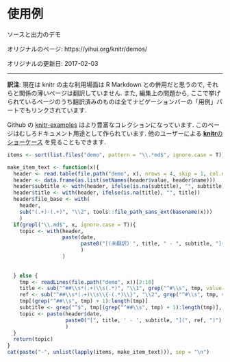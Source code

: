<!---
title: Examples
subtitle: Source and output of demos
date: '2017-02-03'
layout: example
list_pages: true
--->

# 使用例 {#examples-list}

ソースと出力のデモ

オリジナルのページ: https://yihui.org/knitr/demos/

オリジナルの更新日: 2017-02-03

----

:::{.infobox .memo data-latex="{memo}"}
**訳注**: 現在は knitr の主な利用場面は R Markdown との併用だと思うので, それらと関係の薄いページは翻訳していません. また, 編集上の問題から, ここで挙げられているページのうち翻訳済みのものは全てナビゲーションバーの「用例」パートでもリンクされています.
:::

Github の [knitr-examples](https://github.com/yihui/knitr-examples) はより豊富なコレクションになっています. このページはむしろドキュメント用途として作られています. 他のユーザーによる [**knitr**のショーケース](#showcase) を見ることもできます.

```r
items <- sort(list.files("demo", pattern = "\\.*md$", ignore.case = T))

make_item_text <- function(x){
  header <- read.table(file.path("demo", x), nrows = 4, skip = 1, col.names = c("name", "value"), sep = ":", fileEncoding = "utf-8")
  header <- data.frame(as.list(setNames(header$value, header$name)))
  header$subtitle <- with(header, ifelse(is.na(subtitle), "", subtitle))
  header$title <- with(header, ifelse(is.na(title), "", title))
  header$file_base <- with(
    header,
    sub("(.+)-(.+)", "\\2", tools::file_path_sans_ext(basename(x)))
    )
  if(grepl("\\.md$", x, ignore.case = T)){
    topic <- with(header,
                  paste(date,
                        paste0("[(未翻訳) ", title, " - ", subtitle, "](", "https://yihui.org/knitr/demo/", file_base, ")")
                        )
                  )
    
    
  } else {
    tmp <- readLines(file.path("demo", x))[2:10]
    title <- sub("^##\\s*(.+)\\s(.*)", "\\1", grep("^#\\s", tmp, value = T)[1])
    ref <- sub("^##\\s*(.+)\\s\\{-(.*)\\}", "\\2", grep("^#\\s", tmp, value = T)[1])
    tmp[(grep("^##\\s", tmp) + 1):length(tmp)]
    subtitle <- grep("^$", tmp[(grep("^##\\s", tmp) + 1):length(tmp)], value = T, invert = T)[1]
    topic <- paste(header$date,
                   paste0("[", title, ' - ', subtitle, "](", ref, ")")
                   )
  }
  return(topic)
}
cat(paste("-", unlist(lapply(items, make_item_text))), sep = "\n")
```

